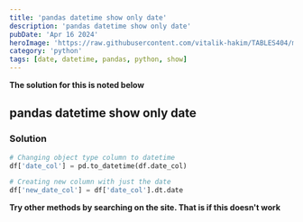 ```yaml
---
title: 'pandas datetime show only date'
description: 'pandas datetime show only date'
pubDate: 'Apr 16 2024'
heroImage: 'https://raw.githubusercontent.com/vitalik-hakim/TABLES404/main/error_b/python.jpg'
category: 'python'
tags: [date, datetime, pandas, python, show]
---
```


**The solution for this is noted below**

## pandas datetime show only date

### Solution

```python
# Changing object type column to datetime
df['date_col'] = pd.to_datetime(df.date_col)

# Creating new column with just the date
df['new_date_col'] = df['date_col'].dt.date
```

**Try other methods by searching on the site. That is if this doesn't work**
